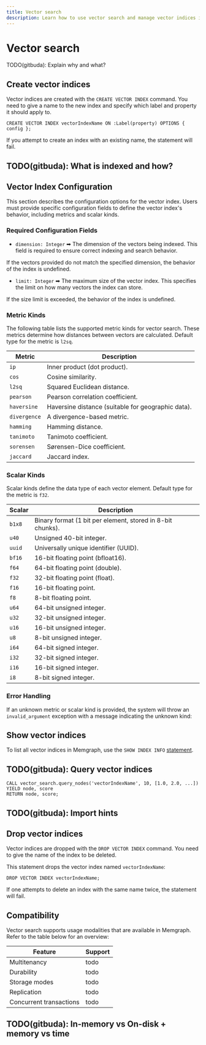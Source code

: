 ```yaml
---
title: Vector search
description: Learn how to use vector search and manage vector indices in Memgraph.
---
```



# Vector search

TODO(gitbuda): Explain why and what?

## Create vector indices

Vector indices are created with the `CREATE VECTOR INDEX` command. You need to give
a name to the new index and specify which label and property it should apply to.

```cypher
CREATE VECTOR INDEX vectorIndexName ON :Label(property) OPTIONS { config };
```

If you attempt to create an index with an existing name, the statement will fail.

## TODO(gitbuda): What is indexed and how?

## Vector Index Configuration

This section describes the configuration options for the vector index. Users must provide specific configuration fields to define the vector index's behavior, including metrics and scalar kinds.

### Required Configuration Fields

- `dimension: Integer` ➡ The dimension of the vectors being indexed. This field is required to ensure correct indexing and search behavior. 
 <Callout type="warning">
 If the vectors provided do not match the specified dimension, the behavior of the index is undefined.
 </Callout>

- `limit: Integer` ➡ The maximum size of the vector index. This specifies the limit on how many vectors the index can store. 
 <Callout type="warning">
 If the size limit is exceeded, the behavior of the index is undefined.
 </Callout>

### Metric Kinds

The following table lists the supported metric kinds for vector search. These metrics determine how distances between vectors are calculated. Default type for the metric is `l2sq`.

| Metric      | Description                                          |
|-------------|------------------------------------------------------|
| `ip`        | Inner product (dot product).                         |
| `cos`       | Cosine similarity.                                   |
| `l2sq`      | Squared Euclidean distance.                          |
| `pearson`   | Pearson correlation coefficient.                     |
| `haversine` | Haversine distance (suitable for geographic data).   |
| `divergence`| A divergence-based metric.                           |
| `hamming`   | Hamming distance.                                    |
| `tanimoto`  | Tanimoto coefficient.                                |
| `sorensen`  | Sørensen-Dice coefficient.                           |
| `jaccard`   | Jaccard index.                                       |

### Scalar Kinds

Scalar kinds define the data type of each vector element. Default type for the metric is `f32`.

| Scalar    | Description                                            |
|-----------|--------------------------------------------------------|
| `b1x8`    | Binary format (1 bit per element, stored in 8-bit chunks). |
| `u40`     | Unsigned 40-bit integer.                               |
| `uuid`    | Universally unique identifier (UUID).                  |
| `bf16`    | 16-bit floating point (bfloat16).                      |
| `f64`     | 64-bit floating point (double).                        |
| `f32`     | 32-bit floating point (float).                         |
| `f16`     | 16-bit floating point.                                 |
| `f8`      | 8-bit floating point.                                  |
| `u64`     | 64-bit unsigned integer.                               |
| `u32`     | 32-bit unsigned integer.                               |
| `u16`     | 16-bit unsigned integer.                               |
| `u8`      | 8-bit unsigned integer.                                |
| `i64`     | 64-bit signed integer.                                 |
| `i32`     | 32-bit signed integer.                                 |
| `i16`     | 16-bit signed integer.                                 |
| `i8`      | 8-bit signed integer.                                  |

### Error Handling

If an unknown metric or scalar kind is provided, the system will throw an `invalid_argument` exception with a message indicating the unknown kind:


## Show vector indices

To list all vector indices in Memgraph, use the `SHOW INDEX INFO`
[statement](/fundamentals/indexes#show-created-indexes).

## TODO(gitbuda): Query vector indices

```
CALL vector_search.query_nodes('vectorIndexName', 10, [1.0, 2.0, ...])
YIELD node, score
RETURN node, score;
```

## TODO(gitbuda): Import hints

## Drop vector indices

Vector indices are dropped with the `DROP VECTOR INDEX` command. You need to give
the name of the index to be deleted.

This statement drops the vector index named `vectorIndexName`:

```cypher
DROP VECTOR INDEX vectorIndexName;
```

If one attempts to delete an index with the same name twice, the statement will
fail.

## Compatibility

Vector search supports usage modalities that are available in Memgraph. Refer
to the table below for an overview:

| Feature                 | Support   |
|-------------------------|-----------|
| Multitenancy            | todo      |
| Durability              | todo      |
| Storage modes           | todo      |
| Replication             | todo      |
| Concurrent transactions | todo      |

## TODO(gitbuda): In-memory vs On-disk + memory vs time
